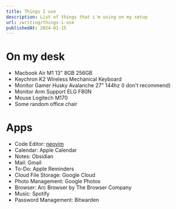 ```yaml
---
title: Things I use
description: List of things that i'm using on my setup
url: /writing/things-i-use
publishedAt: 2024-01-15
---
```



# On my desk

- Macbook Air M1 13" 8GB 256GB
- Keychron K2 Wireless Mechanical Keyboard
- Monitor Gamer Husky Avalanche 27" 144hz (I don't recommend)
- Monitor Arm Support ELG F80N
- Mouse Logitech M170
- Some random office chair

# Apps

- Code Editor: [neovim](https://github.com/guivictorr/dotfiles)
- Calendar: Apple Calendar
- Notes: Obsidian
- Mail: Gmail
- To-Do: Apple Reminders
- Cloud File Storage: Google Cloud
- Photo Management: Google Photos
- Browser: Arc Browser by The Browser Company
- Music: Spotify
- Password Management: Bitwarden
